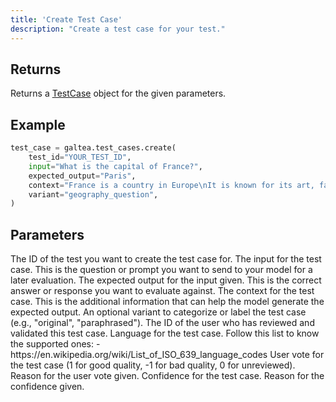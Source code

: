 ```yaml
---
title: 'Create Test Case'
description: "Create a test case for your test."
---
```


## Returns
Returns a [TestCase](/concepts/product/test/case) object for the given parameters.

## Example
```python
test_case = galtea.test_cases.create(
    test_id="YOUR_TEST_ID",
    input="What is the capital of France?",
    expected_output="Paris",
    context="France is a country in Europe\nIt is known for its art, fashion, and culture\nThe capital of France is Paris\nParis is known for its cafe culture and landmarks like the Eiffel Tower",
    variant="geography_question",
)
```

## Parameters
<ResponseField name="test_id" type="string" required>
  The ID of the test you want to create the test case for.
</ResponseField>
<ResponseField name="input" type="string" required>
  The input for the test case. This is the question or prompt you want to send to your model for a later evaluation.
</ResponseField>
<ResponseField name="expected_output" type="string" optional>
  The expected output for the input given. This is the correct answer or response you want to evaluate against.
</ResponseField>
<ResponseField name="context" type="string" optional>
  The context for the test case. This is the additional information that can help the model generate the expected output.
</ResponseField>
<ResponseField name="variant" type="string" optional>
  An optional variant to categorize or label the test case (e.g., "original", "paraphrased").
</ResponseField>
<ResponseField name="reviewed_by_id" type="string" optional>
  The ID of the user who has reviewed and validated this test case.
</ResponseField>
<ResponseField name="language" type="str" optional>
  Language for the test case.
  Follow this list to know the supported ones:
  - https://en.wikipedia.org/wiki/List_of_ISO_639_language_codes
</ResponseField>
<ResponseField name="user_score" type="int" optional>
  User vote for the test case (1 for good quality, -1 for bad quality, 0 for unreviewed).
</ResponseField>
<ResponseField name="user_score_reason" type="str" optional>
  Reason for the user vote given.
</ResponseField>
<ResponseField name="confidence" type="float" optional>
  Confidence for the test case.
</ResponseField>
<ResponseField name="confidence_reason" type="str" optional>
  Reason for the confidence given.
</ResponseField>
